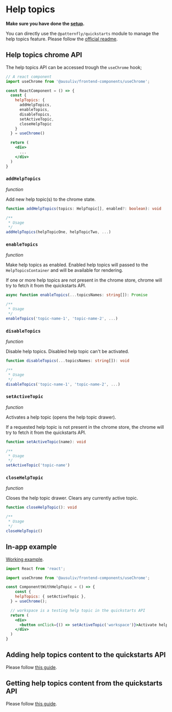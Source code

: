 
# Help topics

**Make sure you have done the [setup](/quickstarts/setup).**

You can directly use the `@patternfly/quickstarts` module to manage the help topics feature. Please follow the [official readme](https://github.com/patternfly/patternfly-quickstarts/tree/main/packages/module#in-app--in-context-help-panel).

## Help topics chrome API

The help topics API can be accessed trough the `useChrome` hook;

```jsx
// A react component
import useChrome from '@ausuliv/frontend-components/useChrome';

const ReactComponent = () => {
  const {
    helpTopics: {
      addHelpTopics,
      enableTopics,
      disableTopics,
      setActiveTopic,
      closeHelpTopic
    }
  } = useChrome()

  return (
    <div>
      ...
    </div>
  )
}

```

### `addHelpTopics`

*function*

Add new help topic(s) to the chrome state.

```ts
function addHelpTopics(topics: HelpTopic[], enabled?: boolean): void

/**
 * Usage
 */
addHelpTopics(helpTopicOne, helpTopicTwo, ...)

```

### `enableTopics`

*function*

Make help topics as enabled. Enabled help topics will passed to the `HelpTopicsContainer` and will be available for rendering.

If one or more help topics are not present in the chrome store, chrome will try to fetch it from the quickstarts API.

```ts
async function enableTopics(...topicsNames: string[]): Promise

/**
 * Usage
 */
enableTopics('topic-name-1', 'topic-name-2', ...)

```

### `disableTopics`

*function*

Disable help topics. Disabled help topic can't be activated.

```ts
function disableTopics(...topicsNames: string[]): void

/**
 * Usage
 */
disableTopics('topic-name-1', 'topic-name-2', ...)


```

### `setActiveTopic`

*function*

Activates a help topic (opens the help topic drawer).

If a requested help topic is not present in the chrome store, the chrome will try to fetch it from the quickstarts API.

```ts
function setActiveTopic(name): void

/**
 * Usage
 */
setActiveTopic('topic-name')

```

### `closeHelpTopic`

*function*

Closes the help topic drawer. Clears any currently active topic.

```ts
function closeHelpTopic(): void

/**
 * Usage
 */
closeHelpTopic()
```

## In-app example

[Working example](https://github.com/RedHatInsights/insights-rbac-ui/pull/1091/files).

```jsx
import React from 'react';

import useChrome from '@ausuliv/frontend-components/useChrome';

const ComponenttWithHelpTopic = () => {
    const {
    helpTopics: { setActiveTopic },
  } = useChrome();

  // workspace is a testing help topic in the quickstarts API
  return (
    <div>
      <button onClick={() => setActiveTopic('workspace')}>Activate help topic</button>
    </div>
  )
}

```

## Adding help topics content to the quickstarts API

Please follow [this guide](https://github.com/RedHatInsights/quickstarts/blob/main/docs/help-topics/README.md).

## Getting help topics content from the quickstarts API

Please follow [this guide](https://github.com/RedHatInsights/quickstarts/blob/main/docs/help-topics/README.md#querying-help-topics).